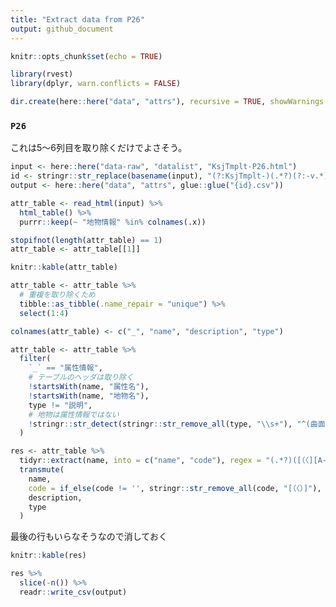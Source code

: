 ```yaml
---
title: "Extract data from P26"
output: github_document
---
```


```r
knitr::opts_chunk$set(echo = TRUE)
```

```r
library(rvest)
library(dplyr, warn.conflicts = FALSE)

dir.create(here::here("data", "attrs"), recursive = TRUE, showWarnings = FALSE)
```

### `P26`

これは5〜6列目を取り除くだけでよさそう。

```r
input <- here::here("data-raw", "datalist", "KsjTmplt-P26.html")
id <- stringr::str_replace(basename(input), "(?:KsjTmplt-)(.*?)(?:-v.*)?(?:\\.html)", "\\1")
output <- here::here("data", "attrs", glue::glue("{id}.csv"))

attr_table <- read_html(input) %>% 
  html_table() %>% 
  purrr::keep(~ "地物情報" %in% colnames(.x))

stopifnot(length(attr_table) == 1)
attr_table <- attr_table[[1]]

knitr::kable(attr_table)
```

```r
attr_table <- attr_table %>% 
  # 重複を取り除くため
  tibble::as_tibble(.name_repair = "unique") %>% 
  select(1:4)

colnames(attr_table) <- c("_", "name", "description", "type")

attr_table <- attr_table %>% 
  filter(
    `_` == "属性情報",
    # テーブルのヘッダは取り除く
    !startsWith(name, "属性名"),
    !startsWith(name, "地物名"),
    type != "説明",
    # 地物は属性情報ではない
    !stringr::str_detect(stringr::str_remove_all(type, "\\s+"), "^(曲面型|曲線型|点型|GM_Surface|GM_Curve|GM_Point)")
  )

res <- attr_table %>%
  tidyr::extract(name, into = c("name", "code"), regex = "(.*?)([（〈][A-Za-z0-9]+_[A-Za-z0-9]+）)?$") %>% 
  transmute(
    name,
    code = if_else(code != '', stringr::str_remove_all(code, "[（〈）]"), NA_character_),
    description,
    type
  )
```

最後の行もいらなそうなので消しておく

```r
knitr::kable(res)
```

```r
res %>% 
  slice(-n()) %>% 
  readr::write_csv(output)
```
